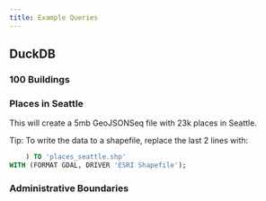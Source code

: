 ```yaml
---
title: Example Queries
---
```



## DuckDB

### 100 Buildings

<QueryBuilder query={_100Buildings}></QueryBuilder>

### Places in Seattle

This will create a 5mb GeoJSONSeq file with 23k places in Seattle.

<QueryBuilder query={SeattlePlaces}></QueryBuilder>

Tip: To write the data to a shapefile, replace the last 2 lines with:

```sql
    ) TO 'places_seattle.shp'
WITH (FORMAT GDAL, DRIVER 'ESRI Shapefile');
```

### Administrative Boundaries

<QueryBuilder query={AdminBoundaries}></QueryBuilder>